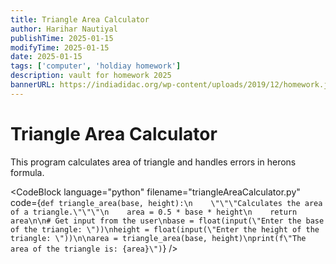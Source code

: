 ```yaml
---
title: Triangle Area Calculator
author: Harihar Nautiyal
publishTime: 2025-01-15
modifyTime: 2025-01-15
date: 2025-01-15
tags: ['computer', 'holdiay homework']
description: vault for homework 2025
bannerURL: https://indiadidac.org/wp-content/uploads/2019/12/homework.jpg
---
```


# Triangle Area Calculator
This program calculates area of triangle and handles errors in herons formula.

<CodeBlock
        language="python"
        filename="triangleAreaCalculator.py"
        code={`def triangle_area(base, height):\n    \"\"\"Calculates the area of a triangle.\"\"\"\n    area = 0.5 * base * height\n    return area\n\n# Get input from the user\nbase = float(input(\"Enter the base of the triangle: \"))\nheight = float(input(\"Enter the height of the triangle: \"))\n\narea = triangle_area(base, height)\nprint(f\"The area of the triangle is: {area}\")`}
/>